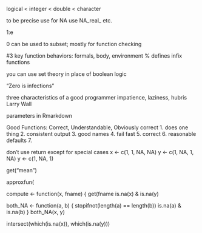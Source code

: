 logical < integer < double < character

to be precise use for NA use NA_real_ etc.

1:e

0 can be used to subset; mostly for function checking

#3 key function behaviors: formals, body, environment
% defines infix functions

you can use set theory in place of boolean logic

"Zero is infections"

three characteristics of a good programmer impatience, laziness, hubris
Larry Wall

parameters in Rmarkdown

Good Functions: Correct, Understandable, Obviously correct
  1. does one thing
  2. consistent output
  3. good names
  4. fail fast
  5. correct
  6. reasonable defaults 
  7. 

don't use return except for special cases
x <- c(1, 1, NA, NA)
y <- c(1, NA, 1, NA)
y <- c(1, NA, 1)

get("mean")
  
approxfun(

compute <- function(x, fname) {
  get(fname
is.na(x) & is.na(y)

both_NA <- function(a, b) {
  stopifnot(length(a) == length(b))
  is.na(a) & is.na(b)
}
both_NA(x, y)

intersect(which(is.na(x)), which(is.na(y)))
